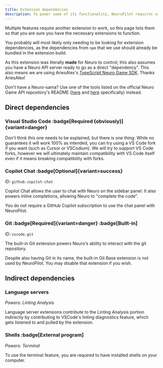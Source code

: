 ```yaml
---
title: Extension dependencies
description: To power some of its functionality, NeuroPilot requires some extensions to be loaded to function. This is called a dependency.
---
```



Multiple features require another extension to work, so this page lists them so that you are sure you have the necessary extensions to function.

<Aside type="tip">

You probably will most likely only needing to be looking for extension dependencies, as the dependencies from `npm` that we use should already be bundled in the extension build.

</Aside>

<Aside>

As this extension was literally **made** for Neuro to control, this also assumes you have a Neuro API server ready to go as a direct "dependency".
This also means we are using AriesAlex's [TypeScript Neuro Game SDK](https://github.com/AriesAlex/typescript-neuro-game-sdk). Thanks AriesAlex!

Don't have a Neuro-sama?
Use one of the tools listed on the official Neuro Game API repository's README ([here](https://github.com/VedalAI/neuro-game-sdk/?tab=readme-ov-file#tools) and [here](https://github.com/VedalAI/neuro-game-sdk/?tab=readme-ov-file#tools-1) specifically) instead.

</Aside>

## Direct dependencies

### Visual Studio Code :badge[Required (obviously)]{variant=danger}

Don't think this one needs to be explained, but there is one thing: While no guarantees it will work 100% as intended, you can try using a VS Code fork if you want (such as Cursor or VSCodium).
We will try to support VS Code forks, however we will ultimately maintain compatibility with VS Code itself even if it means breaking compatibility with forks.

### Copilot Chat :badge[Optional]{variant=success}

ID: `github.copilot-chat`

Copilot Chat allows the user to chat with Neuro on the sidebar panel.
It also powers inline completions, allowing Neuro to "complete the code".

<Aside>

You do not require a GitHub Copilot subscription to use the chat panel with NeuroPilot.

</Aside>

### Git :badge[Required]{variant=danger} :badge[Built-in]

ID: `vscode.git`

The built-in Git extension powers Neuro's ability to interact with the git repository.

<Aside type="tip">

Despite also having Git in its name, the built-in Git Base extension is not used by NeuroPilot.
You may disable that extension if you wish.

</Aside>

## Indirect dependencies

### Language servers

*Powers: Linting Analysis*

Language server extensions contribute to the Linting Analysis portion indirectly by contributing to VSCode's linting diagnostics feature, which gets listened to and pulled by the extension.

### Shells :badge[External program]

*Powers: Terminal*

To use the terminal feature, you are required to have installed shells on your computer.
